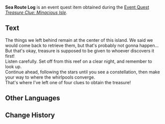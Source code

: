 {{Item Infobox
|id           = 101798
|image        = Item Sea Route Log.png
|type         = Quest Items
|group        = Event Items
|description  = A log indicating how to find the clues, left by the ones who hid them. If you navigate as it directs, you may indeed find a clue regarding the treasure left by Ako Domeki and company.
|source1      = [[Treasure Clue: Minacious Isle]]
|event        = Summertime Odyssey
}}
'''Sea Route Log''' is an event quest item obtained during the [[Event Quest]] ''[[Treasure Clue: Minacious Isle]]''.

==Text==
The things we left behind remain at the center of this island. We said we would come back to retrieve them, but that's probably not gonna happen...<br />
But that's okay, treasure is supposed to be given to whoever discovers it first!<br />
Listen carefully. Set off from this reef on a clear night, and remember to look up.<br />
Continue ahead, following the stars until you see a constellation, then make your way to where the whirlpools converge.<br />
That's where I've left one of four clues to obtain the treasure!

==Other Languages==
{{Other Languages
|default_hidden = 1
|en      = Sea Route Log
|zhs     = 航路留书
|zhs_rm  = Hánglù Liúshū
|zht     = 航路留書
|zht_rm  = Hánglù Liúshū
|ja      = 航路の覚え書き
|ja_rm   = Kouro no Oboekaki
|ko      = 항로에 남겨진 기록
|ko_rm   = Hangnoe Namgyeojin Girok
|es      = Cuaderno de bitácora
|fr      = Journal de route maritime
|ru      = Журнал фарватера
|th      = บันทึกเส้นทางเรือ
|th_rm   = 
|vi      = Lộ Trình Hàng Hải
|de      = Logbuch
|id      = Catatan Rute Laut
|pt      = Caderno de Rota Marítima
}}

==Change History==
{{Change History|2.8}}